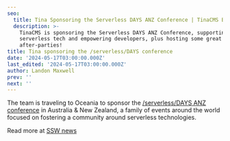 ```yaml
---
seo:
  title: Tina Sponsoring the Serverless DAYS ANZ Conference | TinaCMS Blog
  description: >-
    TinaCMS is sponsoring the Serverless DAYS ANZ Conference, supporting
    serverless tech and empowering developers, plus hosting some great
    after-parties!
title: Tina sponsoring the /serverless/DAYS conference
date: '2024-05-17T03:00:00.000Z'
last_edited: '2024-05-17T03:00:00.000Z'
author: Landon Maxwell
prev: ''
next: ''
---
```


The team is traveling to Oceania to sponsor the [/serverless/DAYS ANZ conference](https://serverlessdays.io/) in Australia & New Zealand, a family of events around the world focused on fostering a community around serverless technologies.

Read more at [SSW news](https://www.ssw.com.au/company/news)
